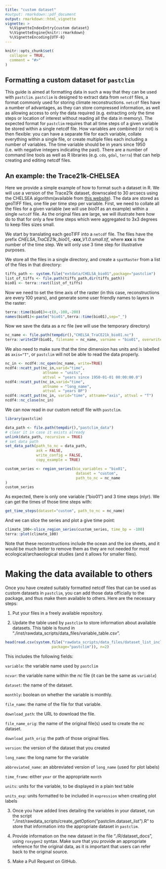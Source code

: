 ```yaml
---
title: "custom dataset"
#output: rmarkdown::pdf_document
output: rmarkdown::html_vignette
vignette: >
  %\VignetteIndexEntry{custom dataset}
  %\VignetteEngine{knitr::rmarkdown}
  %\VignetteEncoding{UTF-8}
---
```


```r
knitr::opts_chunk$set(
  collapse = TRUE,
  comment = "#>"
)
```

## Formatting a custom dataset for `pastclim`

This guide is aimed at formatting data in such a way that they can be used with `pastclim`. `pastclim` is designed to extract data from `netcdf` files, a format commonly used for storing climate reconstructions. `netcdf` files have a number of advantages, as they can store compressed information, as well as allowing access to only the data required (e.g. extracting only the time steps or location of interest without reading all the data in memory). The expected format for `pastclim` requires that all time steps of a given variable be stored within a single netcdf file. How variables are combined (or not) is then flexible: you can have a separate file for each variable, collate everything within a single file, or create multiple files each including a number of variables. The time variable should be in years since 1950 (i.e. with negative integers indicating the past). There are a number of command line tools as well as R libraries (e.g. `cdo`, `gdal`, `terra`) that can help creating and editing netcdf files. 

## An example: the Trace21k-CHELSEA

Here we provide a simple example of how to format such a dataset in R. We will use a version of the Trace21k dataset, downscaled to 30 arcsecs using the CHELSEA algorithm(available from [this website](https://chelsa-climate.org/chelsa-trace21k/)). The data are stored as geoTIFF files, one file per time step per variable. First, we need to collate all the files for a given variable (we will use *bio01* as an example) within a single `netcdf` file. As the original files are large, we will illustrate here how do to that for only a few time steps which were aggregated to 3x3 degrees to keep files sizes small.

We start by translating each geoTIFF into a `netcdf` file. The files have the prefix *CHELSA_TraCE21k_bio01_-**xxx**_V1.0.small.tif*, where **xxx** is the number of the time step.
We will only use 3 time step for illustrative purposes.

We store all the files in a single directory, and create a `spatRaster` from a list of the files
in that directory:

```r
tiffs_path <- system.file("extdata/CHELSA_bio01",package="pastclim")
list_of_tiffs <- file.path(tiffs_path,dir(tiffs_path))
bio01 <- terra::rast(list_of_tiffs)
```

Now we need to set the time axis of the raster (in this case, reconstructions are every 100 years), and generate some user friendly names to layers in the raster:

```r
terra::time(bio01)<-c(0,-100,-200)
names(bio01)<-paste("bio01",terra::time(bio01),sep="_")
```

Now we save the data as a *nc* file (we will use the temporary directory)
```r
nc_name <- file.path(tempdir(),"CHELSA_TraCE21k_bio01.nc")
terra::writeCDF(bio01, filename = nc_name, varname = "bio01", overwrite=TRUE)
```

We also need to make sure that the *time* dimension has units and is labelled
as `axis="T"`, or `pastclim` will not
be able to read the data properly.

```r
nc_in <- ncdf4::nc_open(nc_name, write=TRUE)
ncdf4::ncatt_put(nc_in,varid="time", 
                 attname = "units",
                 attval = "years since 1950-01-01 00:00:00.0")
ncdf4::ncatt_put(nc_in,varid="time", 
                 attname = "long_name",
                 attval = "years BP")
ncdf4::ncatt_put(nc_in, varid="time", attname="axis", attval = "T")
ncdf4::nc_close(nc_in)

```

We can now read in our custom netcdf file with `pastclim`.
```r
library(pastclim)
```

```r
data_path <- file.path(tempdir(),"pastclim_data")
# clear it in case it exists already
unlink(data_path, recursive = TRUE) 
# set data path
set_data_path(path_to_nc = data_path,
              ask = FALSE,
              write_config = FALSE,
              copy_example = TRUE)
```

```r
custom_series <- region_series(bio_variables = "bio01",
                                dataset = "custom",
                                path_to_nc = nc_name
)
custom_series
```
As expected, there is only one variable ("bio01") and
3 time steps (nlyr). We can get the times of those time steps with:
```r
get_time_steps(dataset="custom", path_to_nc = nc_name)
```

And we can slice the series and plot a give time point:
```r
climate_100<-slice_region_series(custom_series, time_bp = -100)
terra::plot(climate_100)
```

Note that these reconstructions include the ocean and the ice sheets, and it would
be much better to remove them as they are not needed for most ecological/archaeological studies (and
it allows for smaller files).

# Making the data available to others

Once you have created suitably formatted netcdf files that can be used as custom datasets in 
`pastclim`, you can add those data officially to the package, and thus make them available
to others. Here are the necessary steps:

1) Put your files in a freely available repository.

2) Update the table used by `pastclim` to
store information about available datasets. This table is found in
"./inst/rawdata_scripts/data_files/variable_table.csv".

```r
head(read.csv(system.file("rawdata_scripts/data_files/dataset_list_included.csv",
                     package="pastclim")), n=2)
```

This includes the following fields:

`variable`: the variable name used by `pastclim`

`ncvar`: the variable name within the *nc* file (it can be the same
as `variable`)

`dataset`: the name of the dataset.

`monthly`: boolean on whether the variable is monthly.

`file_name`: the name of the file for that variable.

`download_path`: the URL to download the file.

`file_name_orig`: the name of the original file(s) used to create
the *nc* dataset.

`download_path_orig`: the path of those original files.

`version`: the version of the dataset that you created

`long_name`: the long name for the variable

`abbreviated_name`: an abbreviated version of `long_name` (used for plot labels)

`time_frame`: either `year` or the appropriate `month`

`units`: units for the variable, to be displayed in a plain text table

`units_exp`: units formatted to be included in `expression` when creating plot labels

3) Once you have added lines detailing the variables in your dataset, run the script "./inst/rawdata_scripts/create_getOption("pastclim.dataset_list").R" to store
that information into the appropriate dataset in `pastclim`.

4) Provide information on the new dataset in the file "./R/dataset_docs", using `roxygen2` syntax. Make sure that you provide an appropriate reference for the original data, as it is important that users can refer back to the original source.

4) Make a Pull Request on GitHub.
